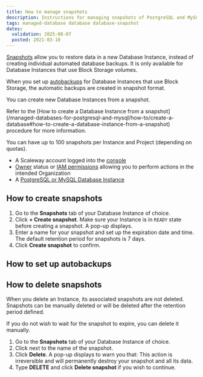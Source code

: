 ```yaml
---
title: How to manage snapshots
description: Instructions for managing snapshots of PostgreSQL and MySQL databases.
tags: managed-database database database-snapshot
dates:
  validation: 2025-08-07
  posted: 2021-03-10
---
```


[Snapshots](/managed-databases-for-postgresql-and-mysql/how-to/manage-snapshots/) allow you to restore data in a new Database Instance, instead of creating individual automated database backups. It is only available for Database Instances that use Block Storage volumes.

When you set up [autobackups](/managed-databases-for-postgresql-and-mysql/how-to/manage-backups/) for Database Instances that use Block Storage, the automatic backups are created in snapshot format.

You can create new Database Instances from a snapshot.

<Message type="important">
  Refer to the [How to create a Database Instance from a snapshot](/managed-databases-for-postgresql-and-mysql/how-to/create-a-database#how-to-create-a-database-instance-from-a-snapshot) procedure for more information.
</Message>

You can have up to 100 snapshots per Instance and Project (depending on quotas).

<Requirements />

- A Scaleway account logged into the [console](https://console.scaleway.com)
- [Owner](/iam/concepts/#owner) status or [IAM permissions](/iam/concepts/#permission) allowing you to perform actions in the intended Organization
- A [PostgreSQL or MySQL Database Instance](/managed-databases-for-postgresql-and-mysql/quickstart/)

## How to create snapshots

1. Go to the **Snapshots** tab of your Database Instance of choice.
2. Click **+ Create snapshot**.
    <Message type="important">
      Make sure your Instance is in `READY` state before creating a snapshot.
    </Message>
    A pop-up displays.
3. Enter a name for your snapshot and set up the expiration date and time.
    <Message type="note">
      The default retention period for snapshots is 7 days.
    </Message>
4. Click **Create snapshot** to confirm.

## How to set up autobackups

<Autobackups />

## How to delete snapshots

When you delete an Instance, its associated snapshots are not deleted. Snapshots can be manually deleted or will be deleted after the retention period defined.

If you do not wish to wait for the snapshot to expire, you can delete it manually.

1. Go to the **Snapshots** tab of your Database Instance of choice.
2. Click <Icon name="more" /> next to the name of the snapshot.
3. Click **Delete**. A pop-up displays to warn you that:
    <Message type="important">
      This action is irreversible and will permanently destroy your snapshot and all its data.
    </Message>
4. Type **DELETE** and click **Delete snapshot** if you wish to continue.


